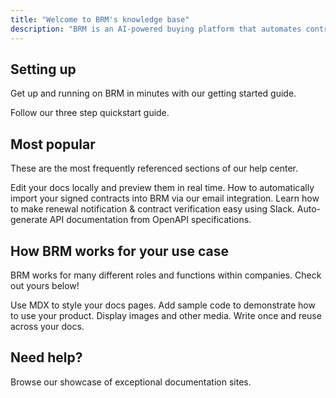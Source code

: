 ```yaml
---
title: "Welcome to BRM's knowledge base"
description: "BRM is an AI-powered buying platform that automates contract discovery, streamlines vendor requests, and handles negotiations—giving fast-moving companies the power of a full procurement team without hiring one."
---
```


## Setting up

Get up and running on BRM in minutes with our getting started guide.

<Card title="Start here" icon="rocket" horizontal="false" href="/content/get-started/brmlite">
  Follow our three step quickstart guide.
</Card>

## Most popular

These are the most frequently referenced sections of our help center.

<Columns cols={2}>
  <Card title="Roles & permissions" icon="badge-check" href="/administration/user">
    Edit your docs locally and preview them in real time.
  </Card>
  <Card title="Setting up & using Contract Collector" icon="inbox" href="product-features/importing/contract-collector">
    How to automatically import your signed contracts into BRM via our email integration.
  </Card>
  <Card title="How to use the Slack integration" icon="slack" href="/product-features/slack">
    Learn how to make renewal notification & contract verification easy using Slack.
  </Card>
  <Card title="Connect Netsuite" icon="piggy-bank" href="/content/integrations/accounting-erp/netsuite-token">
    Auto-generate API documentation from OpenAPI specifications.
  </Card>
</Columns>

## How BRM works for your use case

BRM works for many different roles and functions within companies.  Check out yours below\!

<Columns cols={2}>
  <Card title="BRM for admins" icon="lock" href="/essentials/markdown">
    Use MDX to style your docs pages.
  </Card>
  <Card title="BRM for vendor owners" icon="circle-user" href="/essentials/code">
    Add sample code to demonstrate how to use your product.
  </Card>
  <Card title="BRM for requestors" icon="coins" href="/essentials/images">
    Display images and other media.
  </Card>
  <Card title="TBD" icon="recycle" href="/essentials/reusable-snippets">
    Write once and reuse across your docs.
  </Card>
</Columns>

## Need help?

<Card title="Get in touch with us directly" icon="phone" href="https://portal.usepylon.com/brm/forms/contact-us">
  Browse our showcase of exceptional documentation sites.
</Card>
